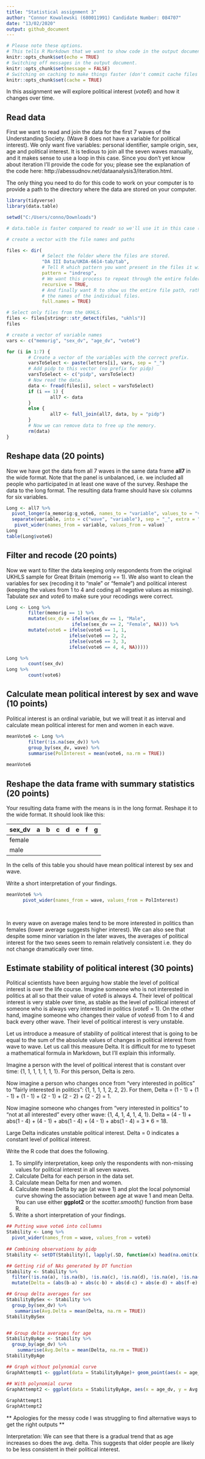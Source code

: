 ```yaml
---
title: "Statistical assignment 3"
author: "Connor Kowalewski (680011991) Candidate Number: 084707"
date: "13/02/2020"
output: github_document
---
```


```r
# Please note these options.
# This tells R Markdown that we want to show code in the output document.
knitr::opts_chunk$set(echo = TRUE)
# Switching off messages in the output document. 
knitr::opts_chunk$set(message = FALSE)
# Switching on caching to make things faster (don't commit cache files on Github).
knitr::opts_chunk$set(cache = TRUE)
```

In this assignment we will explore political interest (*vote6*) and how it changes over time.

## Read data

First we want to read and join the data for the first 7 waves of the Understanding Society. (Wave 8 does not have a variable for political interest). We only want five variables: personal identifier, sample origin, sex, age and political interest. It is tedious to join all the seven waves manually, and it makes sense to use a loop in this case. Since you don't yet know about iteration I'll provide the code for you; please see the explanation of the code here: http://abessudnov.net/dataanalysis3/iteration.html.

The only thing you need to do for this code to work on your computer is to provide a path to the directory where the data are stored on your computer.

```r
library(tidyverse)
library(data.table)

setwd("C:/Users/conno/Downloads")

# data.table is faster compared to readr so we'll use it in this case (the function fread()). You need to install this package first to be able to run this code.

# create a vector with the file names and paths

files <- dir(
             # Select the folder where the files are stored.
             "DA III Data/UKDA-6614-tab/tab",
             # Tell R which pattern you want present in the files it will display.
             pattern = "indresp",
             # We want this process to repeat through the entire folder.
             recursive = TRUE,
             # And finally want R to show us the entire file path, rather than just
             # the names of the individual files.
             full.names = TRUE)

# Select only files from the UKHLS.
files <- files[stringr::str_detect(files, "ukhls")]
files

# create a vector of variable names
vars <- c("memorig", "sex_dv", "age_dv", "vote6")

for (i in 1:7) {
        # Create a vector of the variables with the correct prefix.
        varsToSelect <- paste(letters[i], vars, sep = "_")
        # Add pidp to this vector (no prefix for pidp)
        varsToSelect <- c("pidp", varsToSelect)
        # Now read the data. 
        data <- fread(files[i], select = varsToSelect)
        if (i == 1) {
                all7 <- data  
        }
        else {
                all7 <- full_join(all7, data, by = "pidp")
        }
        # Now we can remove data to free up the memory.
        rm(data)
} 

```

## Reshape data (20 points)

Now we have got the data from all 7 waves in the same data frame **all7** in the wide format. Note that the panel is unbalanced, i.e. we included all people who participated in at least one wave of the survey. Reshape the data to the long format. The resulting data frame should have six columns for six variables.

```r
Long <- all7 %>%
  pivot_longer(a_memorig:g_vote6, names_to = "variable", values_to = "value") %>%
  separate(variable, into = c("wave", "variable"), sep = "_", extra = "merge") %>%
   pivot_wider(names_from = variable, values_from = value)
Long
table(Long$vote6)
```

## Filter and recode (20 points)

Now we want to filter the data keeping only respondents from the original UKHLS sample for Great Britain (memorig == 1). We also want to clean the variables for sex (recoding it to "male" or "female") and political interest (keeping the values from 1 to 4 and coding all negative values as missing). Tabulate *sex* and *vote6* to make sure your recodings were correct. 

```r
Long <- Long %>%
        filter(memorig == 1) %>%
        mutate(sex_dv = ifelse(sex_dv == 1, "Male", 
                        ifelse(sex_dv == 2, "Female", NA))) %>%
        mutate(vote6 = ifelse(vote6 == 1, 1,
                       ifelse(vote6 == 2, 2, 
                       ifelse(vote6 == 3, 3, 
                       ifelse(vote6 == 4, 4, NA)))))

Long %>%
        count(sex_dv)
Long %>%
        count(vote6)

```

## Calculate mean political interest by sex and wave (10 points)

Political interest is an ordinal variable, but we will treat it as interval and calculate mean political interest for men and women in each wave.

```r
meanVote6 <- Long %>%
        filter(!is.na(sex_dv)) %>%
        group_by(sex_dv, wave) %>%
        summarise(PolInterest = mean(vote6, na.rm = TRUE))
        
meanVote6
```

## Reshape the data frame with summary statistics (20 points)

Your resulting data frame with the means is in the long format. Reshape it to the wide format. It should look like this:

| sex_dv  | a  | b  | c  | d  |  e | f  | g  |
|---      |--- |--- |--- |--- |--- |--- |--- |
| female  |    |    |    |    |    |    |    |
| male    |    |    |    |    |    |    |    |

In the cells of this table you should have mean political interest by sex and wave.

Write a short interpretation of your findings.

```r
meanVote6 %>%
      pivot_wider(names_from = wave, values_from = PolInterest)

        
```

In every wave on average males tend to be more interested in politics than females (lower average suggests higher interest). We can also see that despite some minor variation in the later waves, the averages of political interest for the two sexes seem to remain relatively consistent i.e. they do not change dramatically over time. 


## Estimate stability of political interest (30 points)

Political scientists have been arguing how stable the level of political interest is over the life course. Imagine someone who is not interested in politics at all so that their value of *vote6* is always 4. Their level of political interest is very stable over time, as stable as the level of political interest of someone who is always very interested in politics (*vote6* = 1). On the other hand, imagine someone who changes their value of *votes6* from 1 to 4 and back every other wave. Their level of political interest is very unstable.

Let us introduce a measure of stability of political interest that is going to be equal to the sum of the absolute values of changes in political interest from wave to wave. Let us call this measure Delta. It is difficult for me to typeset a mathematical formula in Markdown, but I'll explain this informally.

Imagine a person with the level of political interest that is constant over time: {1, 1, 1, 1, 1, 1, 1}. For this person, Delta is zero.

Now imagine a person who changes once from "very interested in politics" to "fairly interested in politics": {1, 1, 1, 1, 2, 2, 2}. For them, Delta = (1 - 1) + (1 - 1) + (1 - 1) + (2 - 1) + (2 - 2) + (2 - 2) = 1.

Now imagine someone who changes from "very interested in politics" to "not at all interested" every other wave: {1, 4, 1, 4, 1, 4, 1}. Delta = (4 - 1) + abs(1 - 4) + (4 - 1) + abs(1 - 4) + (4 - 1) + abs(1 - 4) = 3 * 6 = 18.

Large Delta indicates unstable political interest. Delta = 0 indicates a constant level of political interest.

Write the R code that does the following.

1. To simplify interpretation, keep only the respondents with non-missing values for political interest in all seven waves.
2. Calculate Delta for each person in the data set.
3. Calculate mean Delta for men and women.
4. Calculate mean Delta by age (at wave 1) and plot the local polynomial curve showing the association between age at wave 1 and mean Delta. You can use either **ggplot2** or the *scatter.smooth()* function from base R.
5. Write a short interpretation of your findings.

```r
## Putting wave vote6 into collumns
Stability <- Long %>%
  pivot_wider(names_from = wave, values_from = vote6)
  
## Combining observations by pidp
Stability <- setDT(Stability)[, lapply(.SD, function(x) head(na.omit(x), 1L)), by = pidp]

## Getting rid of NAs generated by DT function
Stability <- Stability %>%
  filter(!is.na(a), !is.na(b), !is.na(c), !is.na(d), !is.na(e), !is.na(f), !is.na(g)) %>% 
  mutate(Delta = (abs(b-a) + abs(c-b) + abs(d-c) + abs(e-d) + abs(f-e) + abs(g-f)))

## Group delta averages for sex
StabilityBySex <- Stability %>%
  group_by(sex_dv) %>%
   summarise(Avg.Delta = mean(Delta, na.rm = TRUE))
StabilityBySex


## Group delta averages for age
StabilityByAge <- Stability %>%
  group_by(age_dv) %>%
    summarise(Avg.Delta = mean(Delta, na.rm = TRUE))
StabilityByAge

## Graph without polynomial curve
GraphAttempt1 <- ggplot(data = StabilityByAge)+ geom_point(aes(x = age_dv, y = Avg.Delta))

## With polynomial curve
GraphAttempt2 <- ggplot(data = StabilityByAge, aes(x = age_dv, y = Avg.Delta)) +  geom_smooth(method = "lm")
 
GraphAttempt1
GraphAttempt2                 
```

** Apologies for the messy code I was struggling to find alternative ways to get the right outputs **

Interpretation: We can see that there is a gradual trend that as age increases so does the avg. delta. This suggests that older people are likely to be less consistent in their political interest.